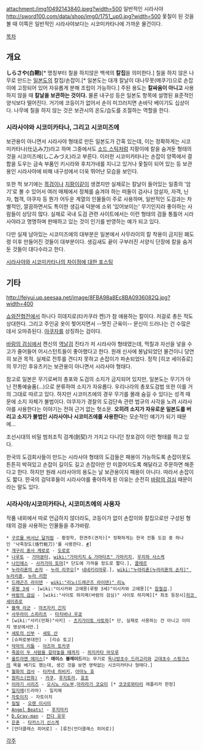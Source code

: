 attachment:/img10492143840.jpeg?width=500
일반적인 시라사야
http://sword100.com/data/shop/img0/1751_up0.jpg?width=500
옻칠이 된 것을 볼 때 이쪽은 일반적인 시라사야보다는 시코미카타나에 가까운 물건이다.

[[목차]]
== 개요 ==
'''しらさや(白鞘)'''[* 명칭부터 칠을 하지않은 백색의 '''칼집'''을 의미한다.]
칠을 하지 않은 나무로 만드는 [[일본도]]의 칼집/손잡이.[* 일본도는 대개 칼날이 대나무못(메쿠기)으로 손잡이에 고정되어 있어 자유롭게 분해 조립이 가능하다.] 주된 용도는 '''칼싸움이 아니고''' 사용하지 않을 때 '''칼날을 보관하는 것이다.''' 물론 내구성 등은 일본도 항목에 설명된 표준적인 양식보다 떨어진다. 거기에 코등이가 없어서 손이 미끄러지면 손바닥 베이기도 십상이다. 나무에 칠을 하지 않는 것은 보관시의 온도/습도를 조절하는 역할을 한다. 

=== 시라사야와 시코미카타나, 그리고 시코미즈에 ===
보관용이 아니면서 시라사야 형태로 만든 일본도가 간혹 있는데, 이는 정확하게는 시코미카타나(仕込み刀)라고 하며 그중에서도 [[소드 스틱]]처럼 지팡이에 칼을 숨겨둔 형태의 것을 시코미즈에(しこみづえ)라고 부른다. 이러한 시코미카타나는 손잡이 양쪽에서 결합을 도우는 금속 부품인 키시라와 후치가네를 지니고 있거나 옻칠이 되어 있는 등 보관용인 시라사야에 비해 내구성에서 더욱 뛰어난 모습을 보인다.

또한 척 보기에는 [[목검]]이나 [[지팡이]]같이 생겼지만 실제로는 칼날이 들어있는 일종의 '암기'로 볼 수 있어서 여러 매체에서 정체를 숨겨야 하는 떠돌이 검사나 암살자, 자객, 닌자, 협객, 야쿠자 등 뭔가 어두운 계열의 인물들이 주로 사용하며, 일반적인 도검과는 차별적인, 깔끔하면서도 특이한 생김새 덕분에 소위 '있어보이는' 무기인지라 좋아하는 사람들이 상당히 많다. 실제로 국내 도검 관련 사이트에서는 이런 형태의 검들 통틀어 시라사야라고 명명하며 판매하고 있는 것이 인기를 반영하는 예가 되고 있다.

다만 실제 남아있는 시코미즈에의 대부분은 일본에서 사무라이의 칼 착용이 금지된 폐도령 이후 만들어진 것들이 대부분이다. 생김새도 끝이 구부러진 서양식 단장에 칼을 숨겨둔 것들이 대다수라고 한다.

[http://blog.naver.com/big3ha?Redirect=Log&logNo=80039292389 시라사야와 시코미카타나의 차이점에 대한 포스팅]

== 기타 ==

http://feiyui.up.seesaa.net/image/8FBA98a8Ec8BA0936082Q.jpg?width=400

[[쇼와잔협전]]에서 하나다 히데지로(타카쿠라 켄)가 참 애용하는 칼이다. 저걸로 총든 적도 상대한다. 그리고 주인공 옷이 찢어지면서 --멋진 근육이-- 문신이 드러나는 건 수많은 데서 오마쥬된다. [[야쿠자]]를 상징하는 검이다. 

[[바람의 검심]]에서 켄신의 [[역날검]] 진타가 저 시라사야 형태였는데, 먹칠과 자선을 넣을 수고가 줄어들어 어시스턴트들이 좋아했다고 한다. 원래 신사에 봉납되었던 물건이니 당연히 보관 목적. 실제로 전투를 견디지 못하고 손잡이가 파손되었다. 정작 [히코 세이쥬로]의 무기인 후유츠키는 보관용이 아니면서 시라사야 형태다. 

참고로 일본은 무기로써의 총포와 도검의 소지가 금지되어 있지만, 일본도는 무기가 아닌 전통예술품(...)으로 분류하여 소지가 자유롭다. 우리나라의 총포도검법 또한 이를 거의 그대로 따르고 있다. 하지만 시코미즈에의 경우 무기를 몰래 숨길 수 있다는 성격 때문에 소지 자체가 불법이다. 야쿠자가 경찰의 도검단속 관련 법규의 사각을 노려 시라사야를 사용한다는 이야기는 전혀 근거 없는 헛소문. '''오히려 소지가 자유로운 일본도를 버리고 소지가 불법인 시라사야나 시코미즈에를 사용한다'''는 모순적인 얘기가 되기 때문에...

조선시대의 비밀 범죄조직 검계(劍契)가 가지고 다니던 창포검이 이런 형태를 하고 있다.

한국의 도검회사들이 만드는 시라사야 형태의 도검들은 패용이 가능하도록 손잡이못도 튼튼히 박혀있고 손잡이 길이도 길고 손잡이만 안 미끌어지도록 해달라고 주문하면 해준다고 한다. 하지만 원래 시라사야의 용도는 날 보관용이지 패용이 아니다. 따라서 손잡이도 짧다. 한국의 검덕후들이 시라사야를 좋아하게 된 이유는 순전히 [[바람의 검심]] 때문이라는 말도 있다.

=== 시라사야/시코미카타나, 시코미츠에의 사용자 ===
작품 내외에서 따로 언급하지 않더라도, 코등이가 없이 손잡이와 칼집으로만 구성된 형태의 검을 사용하는 인물들을 추가바람.

 * [[구르믈 버서난 달처럼]] - 황정학, 한견주(견자)[* 정확하게는 한국 전통 도검 중 하나인 '낙죽장도(烙竹粧刀)'를 사용한다. [http://shindonga.donga.com/docs/magazine/shin/2014/03/20/201403200500030/201403200500030_1.html #]]
 * [[개구리 중사 케로로]] - [[도로로]]
 * [[나루토]] - [[가마분타]], [[wiki:"가마키치 & 가마타츠" 가마키치]], [[우치하 사스케]]
 * [[나인에스]] - [[사카가미 토마]][* 단도에 가까울 정도로 짧다.], [[클레르]]
 * [[누라리횬의 손자]] - [[누라 리쿠오]][* [[네네키리마루]].], [[wiki:"누라리횬(누라리횬의 손자)" 누라리횬]], [[누라 리한]]
 * [[드래곤즈 라이덴]] - [[wiki:"리노(드래곤즈 라이덴)" 리노]]
 * [[루팡 3세]] - [wiki:"이시카와 고에몽(루팡 3세)"이시카와 고에몽][* [[참철검]].]
 * [[바람의 검심]] - [wiki:"사이토 하지메(바람의 검심)" 사이토 하지메][* 최초 등장시][[히코 세이쥬로]]
 * [[블랙 라군]] - [[마츠자키 긴지]]
 * [[사무라이 스피리츠]] - [[타치바나 우쿄]]
 * [wiki:"사키(만화)"사키] - [[츠지가이토 사토하]][* 단, 실제로 사용하는 건 아니고 이미지 영상에서만.]
 * [[세토의 신부]] - [[세토 산]]
 * [슈퍼로봇대전] - [리슈 토고]
 * [[악마의 리들]] - [[아즈마 토카쿠]]
 * [[죽음이 두 사람을 갈라놓을 때까지]] - [[히지카타 마모루]]
 * [[울트라맨 에이스]][* '''에이스 블레이드'''라는 무기로 [[독나방초수 드라고리]]와 [[고대초수 스핑크스]]의 목을 베기도 했는데, 생긴 것을 보면 영락없는 시코미카타나 형태다.]
 * [[월화의 검사]] - [[타카네 히비키]], [[아마노 효]]
 * [[원피스(만화)]] - [[카쿠]], [[후지토라]], [[효조]]
 * [[이야기 시리즈]] - [[오시노 시노부]],[[아라라기 코요미]] [* [[코코로와타리]] 레플리카 한정]
 * [[일지매]](드라마) - 일지매
 * [[자토이치]] - 자토이치
 * [[킬빌]] - [[오렌 이시이]]
 * [[Angel Beats!]] - [[후지마키]]
 * [[D.Gray-man]] - [[칸다 유우]]
 * [[은혼]] - [[타카스기 신스케]]
 * [언더클래스 히어로] - [류진(언더클래스 히어로)]

[[각주]]
